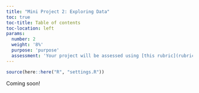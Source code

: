 ```yaml
---
title: "Mini Project 2: Exploring Data"
toc: true
toc-title: Table of contents
toc-location: left
params:
  number: 2
  weight: '8%'
  purpose: 'purpose'
  assessment: 'Your project will be assessed using [this rubric](rubrics/mini-2/rubric.html){target="_blank"}.'
---
```


```r
source(here::here("R", "settings.R"))
```

Coming soon!